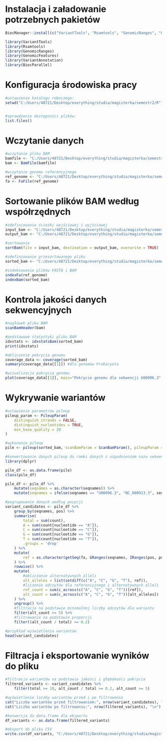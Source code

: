 # Instalacja i załadowanie potrzebnych pakietów

```{r}
BiocManager::install(c("VariantTools", "Rsamtools", "GenomicRanges", "GenomicFeatures", "VariantAnnotation", "BiocParallel", force=TRUE))
```

```{r}
library(VariantTools)
library(Rsamtools)
library(GenomicRanges)
library(GenomicFeatures)
library(VariantAnnotation)
library(BiocParallel)
```

# Konfiguracja środowiska pracy

```{r}
#ustawienie katalogu roboczego:
setwd("C:/Users/48721/Desktop/everything/studia/magisterka/semestr2/R")


#sprawdzenie dostępności plików:
list.files()
```

# Wczytanie danych

```{r}
#wczytanie pliku BAM
bamfile <- "C:/Users/48721/Desktop/everything/studia/magisterka/semestr2/R/aligned_sample1.BAM"
bam <- BamFile(bamfile)

#wczytanie genomu referencyjnego
ref_genome <- "C:/Users/48721/Desktop/everything/studia/magisterka/semestr2/R/ecoli_reference1.fasta"
fa <- FaFile(ref_genome)
```

# Sortowanie plików BAM według współrzędnych

```{r}
#zdefiniowanie ścieżki wejściowej i wyjściowej
input_bam <- "C:/Users/48721/Desktop/everything/studia/magisterka/semestr2/R/aligned_sample.BAM"
output_bam <- "C:/Users/48721/Desktop/everything/studia/magisterka/semestr2/R/sorted_aligned_sample1.BAM"

#sortowanie
sortBam(file = input_bam, destination = output_bam, overwrite = TRUE)

#zdefiniowanie przesortowanego pliku
sorted_bam <- "C:/Users/48721/Desktop/everything/studia/magisterka/semestr2/R/sorted_aligned_sample1.BAM.bam"

#indeksowanie plików FASTA i BAM
indexFa(ref_genome)
indexBam(sorted_bam)
```


# Kontrola jakości danych sekwencyjnych

```{r}
#nagłówek pliku BAM
scanBamHeader(bam)

#podstawowe statystyki pliku BAM
idxstats <- idxstatsBam(sorted_bam)
print(idxstats)

#obliczenie pokrycia genomu
coverage_data <- coverage(sorted_bam)
summary(coverage_data[[1]]) #dla genomów Prokaryota

#wizualizacja pokrycia genomu
plot(coverage_data[[1]], main="Pokrycie genomu dla sekwencji U00096.3", ylab="Pokrycie", xlab="Pozycja w genomie")
```

# Wykrywanie wariantów

```{r}
#ustawienie parametrów pileup
pileup_param <- PileupParam(
    distinguish_strands = FALSE,
    distinguish_nucleotides = TRUE,
    min_base_quality = 20
)

#wykonanie pileup
pile <- pileup(sorted_bam, scanBamParam = ScanBamParam(), pileupParam = pileup_param)

#konwertowanie danych pileup do ramki danych z uzgodnieniem nazw sekwencji
library(dplyr)

pile_df <- as.data.frame(pile)
class(pile_df)

pile_df <- pile_df %>%
    mutate(seqnames = as.character(seqnames)) %>%
    mutate(seqnames = ifelse(seqnames == "U00096.3", "NC_000913.3", seqnames))

#pogrupowanie danych według pozycji
variant_candidates <- pile_df %>%
    group_by(seqnames, pos) %>%
    summarise(
        total = sum(count),
        A = sum(count[nucleotide == "A"]),
        C = sum(count[nucleotide == "C"]),
        G = sum(count[nucleotide == "G"]),
        T = sum(count[nucleotide == "T"]),
        .groups = 'drop'
    ) %>%
    mutate(
        ref = as.character(getSeq(fa, GRanges(seqnames, IRanges(pos, pos))))
    ) %>%
    rowwise() %>%
    mutate(
        #obliczanie alternatywnych alleli
        alt_alleles = list(setdiff(c("A", "C", "G", "T"), ref)),
        #liczenie odczytów dla referencyjnego i alternatywnych alleli
        ref_count = sum(c_across(c("A", "C", "G", "T"))[ref]),
        alt_count = sum(c_across(c("A", "C", "G", "T"))[alt_alleles])
    ) %>%
    ungroup() %>%
    #filtracja na podstawie minimalnej liczby odczytów dla wariantu
    filter(alt_count >= 5) %>%
    #filtrowanie na podstawie proporcji
    filter((alt_count / total) >= 0.2)

#przykład wyświetlenia wariantów
head(variant_candidates)
```

# Filtracja i eksportowanie wyników do pliku

```{r}
#filtracja wariantów na podstawie jakości i głębokości pokrycia
filtered_variants <- variant_candidates %>%
    filter(total >= 10, alt_count / total >= 0.2, alt_count >= 5)

#wyświetlenie liczby wariantów przed i po filtrowaniu
cat("Liczba wariantów przed filtrowaniem:", nrow(variant_candidates), "\n")
cat("Liczba wariantów po filtrowaniu:", nrow(filtered_variants), "\n")

#konwersja do data.frame dla eksportu
df_variants <- as.data.frame(filtered_variants)

#eksport do pliku CSV
write.csv(df_variants, "C:/Users/48721/Desktop/everything/studia/magisterka/semestr2/R/wyniki_wariantow.csv", row.names = FALSE)
```
